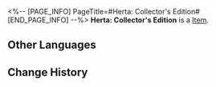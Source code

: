 <%-- [PAGE_INFO]
PageTitle=#Herta: Collector's Edition#
[END_PAGE_INFO] --%>
{{Item Infobox
|id          = 250602
|image       = Item Herta- Collector's Edition.png{{subst:void|<!--$UPLOAD:<<SpriteOutput/Rogue/Tourn/Collection/ItemFigures/IconRogueTournCollection_HertaPigeon.png>-<Item Herta- Collector's Edition.png>-<Item Icons>>-->}}
|type        = 
|invCategory = 
|rarity      = 4
|effect      = 
|description = After displaying this in the Probability Museum, the Divergent Universe Curio store in Store Domains will increase the amount of purchasable Curios by 1.
}}
{{Description|The great Madam Herta. Even as her puppet, its every action is still suffused with the brilliance of intellect.}}
'''Herta: Collector's Edition''' is a [[Item]].

==Other Languages==
{{Other Languages
|en   = Herta: Collector's Edition
|zhs  = 黑塔•典藏版
|zht  = 黑塔•典藏版
|ja   = ヘルタ・コレクターズエディション
|ko   = 헤르타•소장판
|es   = Herta: edición de coleccionista
|fr   = Herta édition collector
|ru   = Герта: Коллекционная версия
|th   = Herta: ฉบับนักสะสม
|vi   = Herta - Bản Sưu Tập
|de   = Herta – Sammleredition
|id   = Herta: Edisi Kolektor
|pt   = Herta: Edição de Colecionador
}}

==Change History==
{{Change History|2.3}}